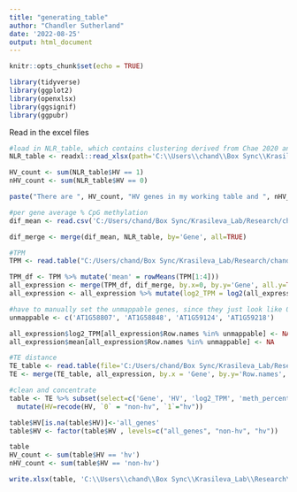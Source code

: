 ---
title: "generating_table"
author: "Chandler Sutherland"
date: '2022-08-25'
output: html_document
---

```{r setup, include=FALSE}
knitr::opts_chunk$set(echo = TRUE)
```

```{r}
library(tidyverse)
library(ggplot2)
library(openxlsx)
library(ggsignif)
library(ggpubr)
```


Read in the excel files 
```{r}
#load in NLR_table, which contains clustering derived from Chae 2020 and HV status Prighozin and Krasileva 2021 
NLR_table <- readxl::read_xlsx(path='C:\\Users\\chand\\Box Sync\\Krasileva_Lab\\Research\\chandler\\Krasileva Lab\\E14\\working_table.xlsx')

HV_count <- sum(NLR_table$HV == 1)
nHV_count <- sum(NLR_table$HV == 0)

paste("There are ", HV_count, "HV genes in my working table and ", nHV_count, " non-HV genes in my working table.")
```


```{r}
#per gene average % CpG methylation 
dif_mean <- read.csv('C:/Users/chand/Box Sync/Krasileva_Lab/Research/chandler/Krasileva Lab/E14/e14_R/CpG_per_gene_met_biorep1.tsv', sep='\t', col.names = c('Chrom', 'Gene', 'meth_percentage', 'cg_count'), skip=1)

dif_merge <- merge(dif_mean, NLR_table, by='Gene', all=TRUE)
```


```{r}
#TPM 
TPM <- read.table("C:/Users/chand/Box Sync/Krasileva_Lab/Research/chandler/Krasileva Lab/E14/e14_R/tpm_matrix.csv", header=TRUE, sep=",", row.names=2)%>% dplyr::select(-X)

TPM_df <- TPM %>% mutate('mean' = rowMeans(TPM[1:4])) 
all_expression <- merge(TPM_df, dif_merge, by.x=0, by.y='Gene', all.y=TRUE)
all_expression <- all_expression %>% mutate(log2_TPM = log2(all_expression$mean+1))

#have to manually set the unmappable genes, since they just look like 0 
unmappable <- c('AT1G58807', 'AT1G58848', 'AT1G59124', 'AT1G59218')

all_expression$log2_TPM[all_expression$Row.names %in% unmappable] <- NA   
all_expression$mean[all_expression$Row.names %in% unmappable] <- NA 
```


```{r}
#TE distance
TE_table <- read.table(file='C:/Users/chand/Box Sync/Krasileva_Lab/Research/chandler/Krasileva Lab/E14/e14_R/Atha_genes_with_TE_dist.tsv', header=1) %>% distinct()
TE <- merge(TE_table, all_expression, by.x = 'Gene', by.y='Row.names', all=TRUE)
```


```{r}
#clean and concentrate 
table <- TE %>% subset(select=c('Gene', 'HV', 'log2_TPM', 'meth_percentage', 'te_dist')) %>%
  mutate(HV=recode(HV, `0` = "non-hv", `1`="hv"))

table$HV[is.na(table$HV)]<-'all_genes'
table$HV <- factor(table$HV , levels=c("all_genes", "non-hv", "hv"))

table
HV_count <- sum(table$HV == 'hv')
nHV_count <- sum(table$HV == 'non-hv')
```

```{r}
write.xlsx(table, 'C:\\Users\\chand\\Box Sync\\Krasileva_Lab\\Research\\chandler\\Krasileva Lab\\E14\\all_gene_table.xlsx')
```

